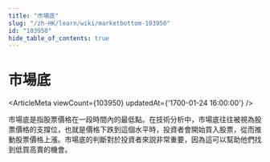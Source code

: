 ```yaml
---
title: "市場底"
slug: "/zh-HK/learn/wiki/marketbottom-103950"
id: "103950"
hide_table_of_contents: true
---
```



# 市場底

<ArticleMeta viewCount={103950} updatedAt={'1700-01-24 16:00:00'} />

市場底是指股票價格在一段時間內的最低點。在技術分析中，市場底往往被視為股票價格的支撐位，也就是價格下跌到這個水平時，投資者會開始買入股票，從而推動股票價格上漲。市場底的判斷對於投資者來説非常重要，因為這可以幫助他們找到低買高賣的機會。
